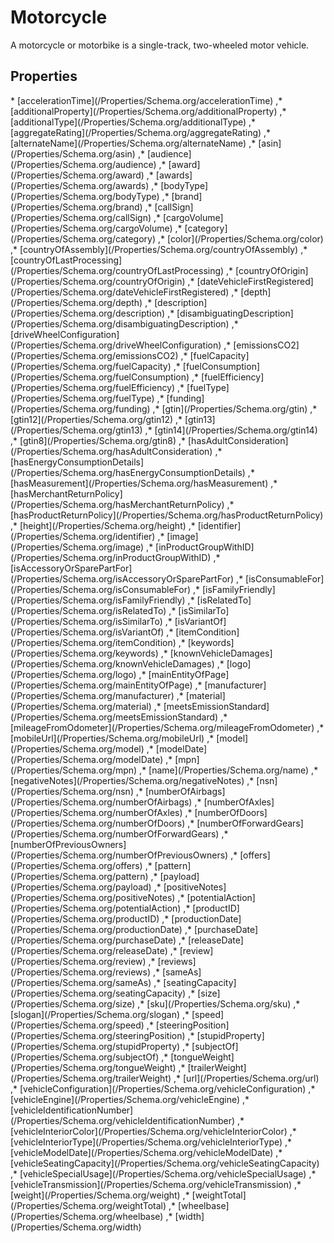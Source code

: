 
# Motorcycle

A motorcycle or motorbike is a single-track, two-wheeled motor vehicle.

## Properties

<Grid>
* [accelerationTime](/Properties/Schema.org/accelerationTime)
,* [additionalProperty](/Properties/Schema.org/additionalProperty)
,* [additionalType](/Properties/Schema.org/additionalType)
,* [aggregateRating](/Properties/Schema.org/aggregateRating)
,* [alternateName](/Properties/Schema.org/alternateName)
,* [asin](/Properties/Schema.org/asin)
,* [audience](/Properties/Schema.org/audience)
,* [award](/Properties/Schema.org/award)
,* [awards](/Properties/Schema.org/awards)
,* [bodyType](/Properties/Schema.org/bodyType)
,* [brand](/Properties/Schema.org/brand)
,* [callSign](/Properties/Schema.org/callSign)
,* [cargoVolume](/Properties/Schema.org/cargoVolume)
,* [category](/Properties/Schema.org/category)
,* [color](/Properties/Schema.org/color)
,* [countryOfAssembly](/Properties/Schema.org/countryOfAssembly)
,* [countryOfLastProcessing](/Properties/Schema.org/countryOfLastProcessing)
,* [countryOfOrigin](/Properties/Schema.org/countryOfOrigin)
,* [dateVehicleFirstRegistered](/Properties/Schema.org/dateVehicleFirstRegistered)
,* [depth](/Properties/Schema.org/depth)
,* [description](/Properties/Schema.org/description)
,* [disambiguatingDescription](/Properties/Schema.org/disambiguatingDescription)
,* [driveWheelConfiguration](/Properties/Schema.org/driveWheelConfiguration)
,* [emissionsCO2](/Properties/Schema.org/emissionsCO2)
,* [fuelCapacity](/Properties/Schema.org/fuelCapacity)
,* [fuelConsumption](/Properties/Schema.org/fuelConsumption)
,* [fuelEfficiency](/Properties/Schema.org/fuelEfficiency)
,* [fuelType](/Properties/Schema.org/fuelType)
,* [funding](/Properties/Schema.org/funding)
,* [gtin](/Properties/Schema.org/gtin)
,* [gtin12](/Properties/Schema.org/gtin12)
,* [gtin13](/Properties/Schema.org/gtin13)
,* [gtin14](/Properties/Schema.org/gtin14)
,* [gtin8](/Properties/Schema.org/gtin8)
,* [hasAdultConsideration](/Properties/Schema.org/hasAdultConsideration)
,* [hasEnergyConsumptionDetails](/Properties/Schema.org/hasEnergyConsumptionDetails)
,* [hasMeasurement](/Properties/Schema.org/hasMeasurement)
,* [hasMerchantReturnPolicy](/Properties/Schema.org/hasMerchantReturnPolicy)
,* [hasProductReturnPolicy](/Properties/Schema.org/hasProductReturnPolicy)
,* [height](/Properties/Schema.org/height)
,* [identifier](/Properties/Schema.org/identifier)
,* [image](/Properties/Schema.org/image)
,* [inProductGroupWithID](/Properties/Schema.org/inProductGroupWithID)
,* [isAccessoryOrSparePartFor](/Properties/Schema.org/isAccessoryOrSparePartFor)
,* [isConsumableFor](/Properties/Schema.org/isConsumableFor)
,* [isFamilyFriendly](/Properties/Schema.org/isFamilyFriendly)
,* [isRelatedTo](/Properties/Schema.org/isRelatedTo)
,* [isSimilarTo](/Properties/Schema.org/isSimilarTo)
,* [isVariantOf](/Properties/Schema.org/isVariantOf)
,* [itemCondition](/Properties/Schema.org/itemCondition)
,* [keywords](/Properties/Schema.org/keywords)
,* [knownVehicleDamages](/Properties/Schema.org/knownVehicleDamages)
,* [logo](/Properties/Schema.org/logo)
,* [mainEntityOfPage](/Properties/Schema.org/mainEntityOfPage)
,* [manufacturer](/Properties/Schema.org/manufacturer)
,* [material](/Properties/Schema.org/material)
,* [meetsEmissionStandard](/Properties/Schema.org/meetsEmissionStandard)
,* [mileageFromOdometer](/Properties/Schema.org/mileageFromOdometer)
,* [mobileUrl](/Properties/Schema.org/mobileUrl)
,* [model](/Properties/Schema.org/model)
,* [modelDate](/Properties/Schema.org/modelDate)
,* [mpn](/Properties/Schema.org/mpn)
,* [name](/Properties/Schema.org/name)
,* [negativeNotes](/Properties/Schema.org/negativeNotes)
,* [nsn](/Properties/Schema.org/nsn)
,* [numberOfAirbags](/Properties/Schema.org/numberOfAirbags)
,* [numberOfAxles](/Properties/Schema.org/numberOfAxles)
,* [numberOfDoors](/Properties/Schema.org/numberOfDoors)
,* [numberOfForwardGears](/Properties/Schema.org/numberOfForwardGears)
,* [numberOfPreviousOwners](/Properties/Schema.org/numberOfPreviousOwners)
,* [offers](/Properties/Schema.org/offers)
,* [pattern](/Properties/Schema.org/pattern)
,* [payload](/Properties/Schema.org/payload)
,* [positiveNotes](/Properties/Schema.org/positiveNotes)
,* [potentialAction](/Properties/Schema.org/potentialAction)
,* [productID](/Properties/Schema.org/productID)
,* [productionDate](/Properties/Schema.org/productionDate)
,* [purchaseDate](/Properties/Schema.org/purchaseDate)
,* [releaseDate](/Properties/Schema.org/releaseDate)
,* [review](/Properties/Schema.org/review)
,* [reviews](/Properties/Schema.org/reviews)
,* [sameAs](/Properties/Schema.org/sameAs)
,* [seatingCapacity](/Properties/Schema.org/seatingCapacity)
,* [size](/Properties/Schema.org/size)
,* [sku](/Properties/Schema.org/sku)
,* [slogan](/Properties/Schema.org/slogan)
,* [speed](/Properties/Schema.org/speed)
,* [steeringPosition](/Properties/Schema.org/steeringPosition)
,* [stupidProperty](/Properties/Schema.org/stupidProperty)
,* [subjectOf](/Properties/Schema.org/subjectOf)
,* [tongueWeight](/Properties/Schema.org/tongueWeight)
,* [trailerWeight](/Properties/Schema.org/trailerWeight)
,* [url](/Properties/Schema.org/url)
,* [vehicleConfiguration](/Properties/Schema.org/vehicleConfiguration)
,* [vehicleEngine](/Properties/Schema.org/vehicleEngine)
,* [vehicleIdentificationNumber](/Properties/Schema.org/vehicleIdentificationNumber)
,* [vehicleInteriorColor](/Properties/Schema.org/vehicleInteriorColor)
,* [vehicleInteriorType](/Properties/Schema.org/vehicleInteriorType)
,* [vehicleModelDate](/Properties/Schema.org/vehicleModelDate)
,* [vehicleSeatingCapacity](/Properties/Schema.org/vehicleSeatingCapacity)
,* [vehicleSpecialUsage](/Properties/Schema.org/vehicleSpecialUsage)
,* [vehicleTransmission](/Properties/Schema.org/vehicleTransmission)
,* [weight](/Properties/Schema.org/weight)
,* [weightTotal](/Properties/Schema.org/weightTotal)
,* [wheelbase](/Properties/Schema.org/wheelbase)
,* [width](/Properties/Schema.org/width)

</Grid>

